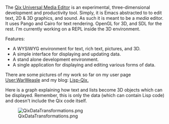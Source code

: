 The [http://wiki.github.com/BradWBeer/Qix/ Qix Universal Media Editor] is an experimental, three-dimensional development and productivity tool. Simply, it is Emacs abstracted to to edit text, 2D & 3D graphics, and sound. As such it is meant to be a ''media'' editor. It uses Pango and Cairo for text rendering. OpenGL for 3D, and SDL for the rest. I'm currently working on a REPL inside the 3D environment. 

Features:

* A WYSIWYG environment for text, rich text, pictures, and 3D.
* A simple interface for displaying and updating data.
* A stand alone development environment.
* A single application for displaying and editing various forms of data.

There are some pictures of my work so far on my user page [[User:WarWeasle]] and my blog:  [http://lisp-qix.blogspot.com/ Lisp-Qix.]

Here is a graph explaining how text and lists become 3D objects which can be displayed. Remember, this is only the data (which can contain Lisp code) and doesn't include the Qix code itself.

[[File:QixDataTransformations.png]]